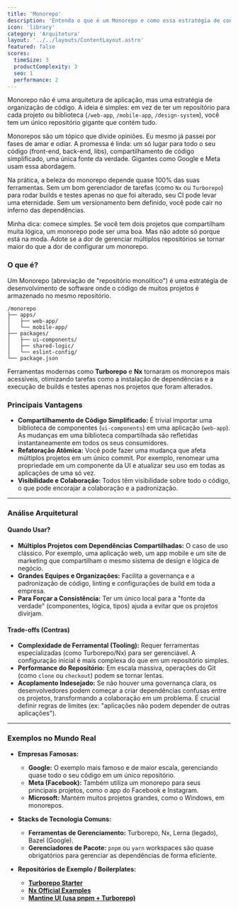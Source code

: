 ```yaml
---
title: 'Monorepo'
description: 'Entenda o que é um Monorepo e como essa estratégia de controle de versão, que armazena múltiplos projetos em um único repositório, pode otimizar o compartilhamento de código e a colaboração.'
icon: 'library'
category: 'Arquitetura'
layout: '../../layouts/ContentLayout.astro'
featured: false
scores:
  timeSize: 3
  productComplexity: 3
  seo: 1
  performance: 2
---
```


Monorepo não é uma arquitetura de aplicação, mas uma estratégia de organização de código. A ideia é simples: em vez de ter um repositório para cada projeto ou biblioteca (`/web-app`, `/mobile-app`, `/design-system`), você tem um único repositório gigante que contém tudo.

Monorepos são um tópico que divide opiniões. Eu mesmo já passei por fases de amar e odiar. A promessa é linda: um só lugar para todo o seu código (front-end, back-end, libs), compartilhamento de código simplificado, uma única fonte da verdade. Gigantes como Google e Meta usam essa abordagem.

Na prática, a beleza do monorepo depende quase 100% das suas ferramentas. Sem um bom gerenciador de tarefas (como `Nx` ou `Turborepo`) para rodar builds e testes apenas no que foi alterado, seu CI pode levar uma eternidade. Sem um versionamento bem definido, você pode cair no inferno das dependências.

Minha dica: comece simples. Se você tem dois projetos que compartilham muita lógica, um monorepo pode ser uma boa. Mas não adote só porque está na moda. Adote se a dor de gerenciar múltiplos repositórios se tornar maior do que a dor de configurar um monorepo.

### O que é?

Um Monorepo (abreviação de "repositório monolítico") é uma estratégia de desenvolvimento de software onde o código de muitos projetos é armazenado no mesmo repositório.

```
/monorepo
├── apps/
│   ├── web-app/
│   └── mobile-app/
├── packages/
│   ├── ui-components/
│   ├── shared-logic/
│   └── eslint-config/
└── package.json
```

Ferramentas modernas como **Turborepo** e **Nx** tornaram os monorepos mais acessíveis, otimizando tarefas como a instalação de dependências e a execução de builds e testes apenas nos projetos que foram alterados.

### Principais Vantagens

*   **Compartilhamento de Código Simplificado:** É trivial importar uma biblioteca de componentes (`ui-components`) em uma aplicação (`web-app`). As mudanças em uma biblioteca compartilhada são refletidas instantaneamente em todos os seus consumidores.
*   **Refatoração Atômica:** Você pode fazer uma mudança que afeta múltiplos projetos em um único commit. Por exemplo, renomear uma propriedade em um componente da UI e atualizar seu uso em todas as aplicações de uma só vez.
*   **Visibilidade e Colaboração:** Todos têm visibilidade sobre todo o código, o que pode encorajar a colaboração e a padronização.

---

### Análise Arquitetural

#### Quando Usar?
*   **Múltiplos Projetos com Dependências Compartilhadas:** O caso de uso clássico. Por exemplo, uma aplicação web, um app mobile e um site de marketing que compartilham o mesmo sistema de design e lógica de negócio.
*   **Grandes Equipes e Organizações:** Facilita a governança e a padronização de código, linting e configurações de build em toda a empresa.
*   **Para Forçar a Consistência:** Ter um único local para a "fonte da verdade" (componentes, lógica, tipos) ajuda a evitar que os projetos divirjam.

#### Trade-offs (Contras)
*   **Complexidade de Ferramental (Tooling):** Requer ferramentas especializadas (como Turborepo/Nx) para ser gerenciável. A configuração inicial é mais complexa do que em um repositório simples.
*   **Performance do Repositório:** Em escala massiva, operações do Git (como `clone` ou `checkout`) podem se tornar lentas.
*   **Acoplamento Indesejado:** Se não houver uma governança clara, os desenvolvedores podem começar a criar dependências confusas entre os projetos, transformando a colaboração em um problema. É crucial definir regras de limites (ex: "aplicações não podem depender de outras aplicações").

---

### Exemplos no Mundo Real

*   **Empresas Famosas:**
    *   **Google:** O exemplo mais famoso e de maior escala, gerenciando quase todo o seu código em um único repositório.
    *   **Meta (Facebook):** Também utiliza um monorepo para seus principais projetos, como o app do Facebook e Instagram.
    *   **Microsoft:** Mantém muitos projetos grandes, como o Windows, em monorepos.

*   **Stacks de Tecnologia Comuns:**
    *   **Ferramentas de Gerenciamento:** Turborepo, Nx, Lerna (legado), Bazel (Google).
    *   **Gerenciadores de Pacote:** `pnpm` ou `yarn` workspaces são quase obrigatórios para gerenciar as dependências de forma eficiente.

*   **Repositórios de Exemplo / Boilerplates:**
    *   **[Turborepo Starter](https://github.com/vercel/turborepo/tree/main/examples/basic)**
    *   **[Nx Official Examples](https://github.com/nrwl/nx-examples)**
    *   **[Mantine UI (usa pnpm + Turborepo)](https://github.com/mantinedev/mantine)** 